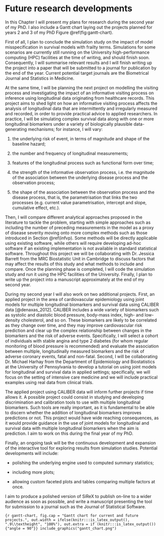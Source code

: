 # Future research developments {#future}

In this Chapter I will present my plans for research during the second year of my PhD. I also include a Gantt chart laying out the projects planned for years 2 and 3 of my PhD Figure \@ref(fig:gantt-chart).

First of all, I plan to conclude the simulation study on the impact of model misspecification in survival models with frailty terms. Simulations for some scenarios are currently still running on the University high-performance computing (HPC) facilities at the time of writing, and should finish soon. Consequently, I will summarise relevant results and I will finish writing up the project into a paper that will be submitted to a journal for publication by the end of the year. Current potential target journals are the Biometrical Journal and Statistics in Medicine.

At the same time, I will be planning the next project on modelling the visiting process and investigating the impact of an informative visiting process on inference using longitudinal data originating from healthcare records. This project aims to shed light on how an informative visiting process affects the analysis of longitudinal data that are intermittently and irregularly measured and recorded, in order to provide practical advice to applied researchers. In practice, I will be simulating complex survival data along with one or more longitudinal biomarkers under a variety of biologically plausible data-generating mechanisms; for instance, I will vary:

1. the underlying risk of event, in terms of magnitude and shape of the baseline hazard;

2. the number and frequency of longitudinal measurements;

3. features of the longitudinal process such as functional form over time;

4. the strength of the informative observation process, i.e. the magnitude of the association between the underlying disease process and the observation process;

5. the shape of the association between the observation process and the disease process, that is, the parametrisation that links the two processes (e.g. current value parametrisation, intercept and slope, cumulative effect, etc.).

Then, I will compare different analytical approaches proposed in the literature to tackle the problem, starting with simple approaches such as including the number of preceding measurements in the model as a proxy of disease severity moving onto more complex methods such as those introduced in Section \@ref(infvp). Some methods will be directly applicable using existing software, while others will require developing ad-hoc software if an existing implementation is not available in standard statistical software. Throughout this project we will be collaborating with Dr. Jessica Barrett from the MRC Biostatistic Unit in Cambridge to discuss factors that may affect the results of this study and what methods to include and compare. Once the planning phase is completed, I will code the simulation study and run it using the HPC facilities of the University. Finally, I plan to write up the project into a manuscript approximately at the end of my second year.

During my second year I will also work on two additional projects. First, an applied project in the area of cardiovascular epidemiology using joint models for multiple longitudinal biomarkers and survival data using CALIBER data [@denaxas_2012]. CALIBER includes a wide variety of biomarkers such as systolic and diastolic blood pressure, body-mass index, high- and low-density cholesterol, and so on. These biomarkers are likely to be correlated as they change over time, and they may improve cardiovascular risk prediction and clear up the complex relationship between changes in the biomarkers and the risk of adverse events. Specifically, I will select a cohort of individuals with stable angina and type 2 diabetes (for whom regular monitoring of blood pressure is recommended) and evaluate the association between multiple, longitudinally measured biomarkers and the risk of adverse coronary events, fatal and non-fatal. Second, I will be collaborating Dr. Michael Harhay from the Department of Epidemiology and Biostatistics at the University of Pennsylvania to develop a tutorial on using joint models for longitudinal and survival data in applied settings; specifically, we will focus on the setting of intensive care medicine and we will include practical examples using real data from clinical trials.

The applied project using CALIBER data will inform further projects if time allows it. A possible project could consist in studying and developing discrimination and calibration tools to use with multiple longitudinal biomarkers. Such tools are really important, as it is fundamental to be able to discern whether the addition of longitudinal biomarkers improves predictions or not. This project would have wide reaching consequences, as it would provide guidance in the use of joint models for longitudinal and survival data with multiple longitudinal biomarkers when the aim is prediction. I aim to work on this during the final year of my PhD.

Finally, an ongoing task will be the continuous development and expansion of the interactive tool for exploring results from simulation studies. Potential developments will include:

* polishing the underlying engine used to computed summary statistics;

* including more plots;

* allowing custom faceted plots and tables comparing multiple factors at once.

I aim to produce a polished version of SiReX to publish on-line to a wider audience as soon as possible, and write a manuscript presenting the tool for submission to a journal such as the Journal of Statistical Software.

```{r gantt-chart, fig.cap = "Gantt chart for current and future projects.", out.width = ifelse(knitr:::is_latex_output(), ".9\\textheight", "100%"), out.extra = if (knitr:::is_latex_output()) {"angle = 90"}}
include_graphics("gantt_chart.png")
```
